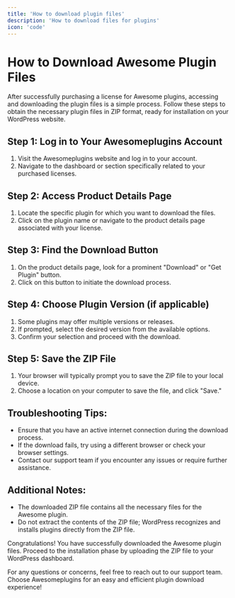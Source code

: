 ```yaml
---
title: 'How to download plugin files'
description: 'How to download files for plugins'
icon: 'code'
---
```


# How to Download Awesome Plugin Files

After successfully purchasing a license for Awesome plugins, accessing and downloading the plugin files is a simple process. Follow these steps to obtain the necessary plugin files in ZIP format, ready for installation on your WordPress website.

## Step 1: Log in to Your Awesomeplugins Account

1. Visit the Awesomeplugins website and log in to your account.
2. Navigate to the dashboard or section specifically related to your purchased licenses.

## Step 2: Access Product Details Page

1. Locate the specific plugin for which you want to download the files.
2. Click on the plugin name or navigate to the product details page associated with your license.

## Step 3: Find the Download Button

1. On the product details page, look for a prominent "Download" or "Get Plugin" button.
2. Click on this button to initiate the download process.

## Step 4: Choose Plugin Version (if applicable)

1. Some plugins may offer multiple versions or releases.
2. If prompted, select the desired version from the available options.
3. Confirm your selection and proceed with the download.

## Step 5: Save the ZIP File

1. Your browser will typically prompt you to save the ZIP file to your local device.
2. Choose a location on your computer to save the file, and click "Save."

## Troubleshooting Tips:

- Ensure that you have an active internet connection during the download process.
- If the download fails, try using a different browser or check your browser settings.
- Contact our support team if you encounter any issues or require further assistance.

## Additional Notes:

- The downloaded ZIP file contains all the necessary files for the Awesome plugin.
- Do not extract the contents of the ZIP file; WordPress recognizes and installs plugins directly from the ZIP file.

Congratulations! You have successfully downloaded the Awesome plugin files. Proceed to the installation phase by uploading the ZIP file to your WordPress dashboard.

For any questions or concerns, feel free to reach out to our support team. Choose Awesomeplugins for an easy and efficient plugin download experience!
